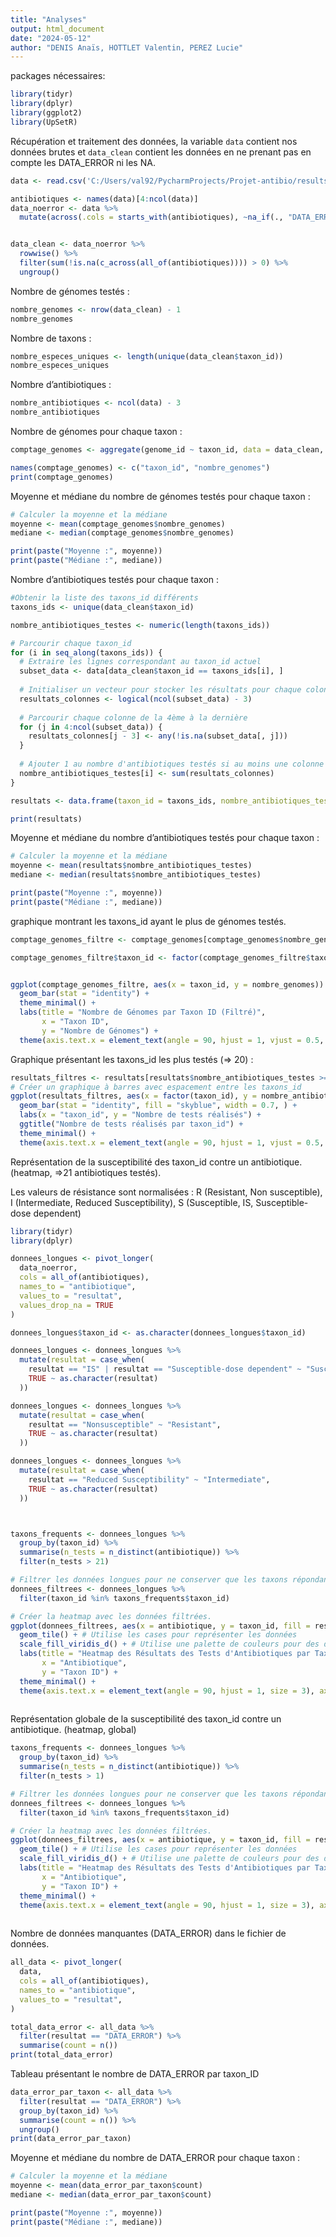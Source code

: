 ```yaml
---
title: "Analyses"
output: html_document
date: "2024-05-12"
author: "DENIS Anaïs, HOTTLET Valentin, PEREZ Lucie"
---
```

packages nécessaires:
```r

library(tidyr)
library(dplyr)
library(ggplot2)
library(UpSetR)

```
Récupération et traitement des données, la variable ``data`` contient nos données brutes et ``data_clean`` contient les données en ne prenant pas en compte les DATA_ERROR ni les NA.
```r
data <- read.csv('C:/Users/val92/PycharmProjects/Projet-antibio/results/table.csv')

antibiotiques <- names(data)[4:ncol(data)]
data_noerror <- data %>%
  mutate(across(.cols = starts_with(antibiotiques), ~na_if(., "DATA_ERROR")))


data_clean <- data_noerror %>%
  rowwise() %>%
  filter(sum(!is.na(c_across(all_of(antibiotiques)))) > 0) %>%
  ungroup()

```

Nombre de génomes testés :
```r
nombre_genomes <- nrow(data_clean) - 1
nombre_genomes
```
Nombre de taxons :
```r
nombre_especes_uniques <- length(unique(data_clean$taxon_id))
nombre_especes_uniques
```

Nombre d'antibiotiques : 
```r
nombre_antibiotiques <- ncol(data) - 3
nombre_antibiotiques
```

Nombre de génomes pour chaque taxon :
```r
comptage_genomes <- aggregate(genome_id ~ taxon_id, data = data_clean, FUN = function(x) length(unique(x)))

names(comptage_genomes) <- c("taxon_id", "nombre_genomes")
print(comptage_genomes)
```

Moyenne et médiane du nombre de génomes testés pour chaque taxon :
```r
# Calculer la moyenne et la médiane
moyenne <- mean(comptage_genomes$nombre_genomes)
mediane <- median(comptage_genomes$nombre_genomes)

print(paste("Moyenne :", moyenne))
print(paste("Médiane :", mediane))
```

Nombre d'antibiotiques testés pour chaque taxon :
```r
#Obtenir la liste des taxons_id différents
taxons_ids <- unique(data_clean$taxon_id)

nombre_antibiotiques_testes <- numeric(length(taxons_ids))

# Parcourir chaque taxon_id
for (i in seq_along(taxons_ids)) {
  # Extraire les lignes correspondant au taxon_id actuel
  subset_data <- data[data_clean$taxon_id == taxons_ids[i], ]
  
  # Initialiser un vecteur pour stocker les résultats pour chaque colonne
  resultats_colonnes <- logical(ncol(subset_data) - 3)
  
  # Parcourir chaque colonne de la 4ème à la dernière
  for (j in 4:ncol(subset_data)) {
    resultats_colonnes[j - 3] <- any(!is.na(subset_data[, j]))
  }
  
  # Ajouter 1 au nombre d'antibiotiques testés si au moins une colonne a un élément non-NA
  nombre_antibiotiques_testes[i] <- sum(resultats_colonnes)
}

resultats <- data.frame(taxon_id = taxons_ids, nombre_antibiotiques_testes = nombre_antibiotiques_testes)

print(resultats)
```


Moyenne et médiane du nombre d'antibiotiques testés pour chaque taxon :
```r
# Calculer la moyenne et la médiane
moyenne <- mean(resultats$nombre_antibiotiques_testes)
mediane <- median(resultats$nombre_antibiotiques_testes)

print(paste("Moyenne :", moyenne))
print(paste("Médiane :", mediane))
```

graphique montrant les taxons_id ayant le plus de génomes testés.  
```r
comptage_genomes_filtre <- comptage_genomes[comptage_genomes$nombre_genomes > 1,]

comptage_genomes_filtre$taxon_id <- factor(comptage_genomes_filtre$taxon_id)


ggplot(comptage_genomes_filtre, aes(x = taxon_id, y = nombre_genomes)) +
  geom_bar(stat = "identity") +
  theme_minimal() +
  labs(title = "Nombre de Génomes par Taxon ID (Filtré)",
       x = "Taxon ID",
       y = "Nombre de Génomes") +
  theme(axis.text.x = element_text(angle = 90, hjust = 1, vjust = 0.5, size = 4)) 
```



Graphique présentant les taxons_id les plus testés (=> 20) :
```r
resultats_filtres <- resultats[resultats$nombre_antibiotiques_testes >= 20, ]
# Créer un graphique à barres avec espacement entre les taxons_id
ggplot(resultats_filtres, aes(x = factor(taxon_id), y = nombre_antibiotiques_testes)) +
  geom_bar(stat = "identity", fill = "skyblue", width = 0.7, ) +
  labs(x = "taxon_id", y = "Nombre de tests réalisés") +
  ggtitle("Nombre de tests réalisés par taxon_id") +
  theme_minimal() +
  theme(axis.text.x = element_text(angle = 90, hjust = 1, vjust = 0.5, size = 4))
```

Représentation de la susceptibilité des taxon_id contre un antibiotique. (heatmap, =>21 antibiotiques testés).

Les valeurs de résistance sont normalisées : R (Resistant, Non susceptible), I (Intermediate, Reduced Susceptibility), S (Susceptible, IS, Susceptible-dose dependent)
```r
library(tidyr)
library(dplyr)

donnees_longues <- pivot_longer(
  data_noerror,
  cols = all_of(antibiotiques),  
  names_to = "antibiotique",
  values_to = "resultat",
  values_drop_na = TRUE  
)

donnees_longues$taxon_id <- as.character(donnees_longues$taxon_id)

donnees_longues <- donnees_longues %>%
  mutate(resultat = case_when(
    resultat == "IS" | resultat == "Susceptible-dose dependent" ~ "Susceptible",
    TRUE ~ as.character(resultat)  
  ))

donnees_longues <- donnees_longues %>%
  mutate(resultat = case_when(
    resultat == "Nonsusceptible" ~ "Resistant",
    TRUE ~ as.character(resultat) 
  ))

donnees_longues <- donnees_longues %>%
  mutate(resultat = case_when(
    resultat == "Reduced Susceptibility" ~ "Intermediate",
    TRUE ~ as.character(resultat)  
  ))



taxons_frequents <- donnees_longues %>%
  group_by(taxon_id) %>%
  summarise(n_tests = n_distinct(antibiotique)) %>%
  filter(n_tests > 21)

# Filtrer les données longues pour ne conserver que les taxons répondant au critère.
donnees_filtrees <- donnees_longues %>%
  filter(taxon_id %in% taxons_frequents$taxon_id)

# Créer la heatmap avec les données filtrées.
ggplot(donnees_filtrees, aes(x = antibiotique, y = taxon_id, fill = resultat)) +
  geom_tile() + # Utilise les cases pour représenter les données
  scale_fill_viridis_d() + # Utilise une palette de couleurs pour des données discrètes
  labs(title = "Heatmap des Résultats des Tests d'Antibiotiques par Taxon ID ( 21 antibiots testés)",
       x = "Antibiotique",
       y = "Taxon ID") +
  theme_minimal() +
  theme(axis.text.x = element_text(angle = 90, hjust = 1, size = 3), axis.text.y = element_text(size = 4))# Rotation des étiquettes pour la lisibilité
  
```

Représentation globale de la susceptibilité des taxon_id contre un antibiotique. (heatmap, global)
```r
taxons_frequents <- donnees_longues %>%
  group_by(taxon_id) %>%
  summarise(n_tests = n_distinct(antibiotique)) %>%
  filter(n_tests > 1)

# Filtrer les données longues pour ne conserver que les taxons répondant au critère.
donnees_filtrees <- donnees_longues %>%
  filter(taxon_id %in% taxons_frequents$taxon_id)

# Créer la heatmap avec les données filtrées.
ggplot(donnees_filtrees, aes(x = antibiotique, y = taxon_id, fill = resultat)) +
  geom_tile() + # Utilise les cases pour représenter les données
  scale_fill_viridis_d() + # Utilise une palette de couleurs pour des données discrètes
  labs(title = "Heatmap des Résultats des Tests d'Antibiotiques par Taxon ID (global)",
       x = "Antibiotique",
       y = "Taxon ID") +
  theme_minimal() +
  theme(axis.text.x = element_text(angle = 90, hjust = 1, size = 3), axis.text.y = element_text(size = 0.1))# Rotation des étiquettes pour la lisibilité
  
```

Nombre de données manquantes (DATA_ERROR) dans le fichier de données.

```r
all_data <- pivot_longer(
  data,
  cols = all_of(antibiotiques),  
  names_to = "antibiotique",
  values_to = "resultat",
)

total_data_error <- all_data %>%
  filter(resultat == "DATA_ERROR") %>%
  summarise(count = n())
print(total_data_error)
```

Tableau présentant le nombre de DATA_ERROR par taxon_ID
```r
data_error_par_taxon <- all_data %>%
  filter(resultat == "DATA_ERROR") %>%
  group_by(taxon_id) %>%
  summarise(count = n()) %>%
  ungroup()
print(data_error_par_taxon)
```

Moyenne et médiane du nombre de DATA_ERROR pour chaque taxon :
```r
# Calculer la moyenne et la médiane
moyenne <- mean(data_error_par_taxon$count)
mediane <- median(data_error_par_taxon$count)

print(paste("Moyenne :", moyenne))
print(paste("Médiane :", mediane))
```

